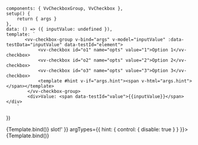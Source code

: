 
<Meta
	title="Components/CheckboxGroup/Slots"
	component={VvCheckboxGroup}
	args={defaultArgs}
	argTypes={argTypes}
/>

	components: { VvCheckboxGroup, VvCheckbox },
	setup() {
		return { args }
	},
	data: () => ({ inputValue: undefined }),
	template: `
           <vv-checkbox-group v-bind="args" v-model="inputValue" :data-testData="inputValue" data-testId="element">
				<vv-checkbox id="o1" name="opts" value="1">Option 1</vv-checkbox>
				<vv-checkbox id="o2" name="opts" value="2">Option 2</vv-checkbox>
				<vv-checkbox id="o3" name="opts" value="3">Option 3</vv-checkbox>
				<template #hint v-if="args.hint"><span v-html="args.hint"></span></template>
			</vv-checkbox-group>
			<div>Value: <span data-testId="value">{{inputValue}}</span></div>
        `
})

<Canvas>
	<Story
		name="Default"
		play={defaultTest}
		argTypes={{
			options: {
				control: {
					disable: true
				}
			},
			default: {
				control: {
					disable: true
				}
			}
		}}>
		{Template.bind()}
	</Story>
</Canvas>

<Canvas>
	<Story
		name="Hint"
		play={defaultTest}
		args={{ hint: 'Hint <em class="italic">slot!</em>' }}
		argTypes={{
			hint: {
				control: {
					disable: true
				}
			}
		}}>
		{Template.bind()}
	</Story>
</Canvas>
